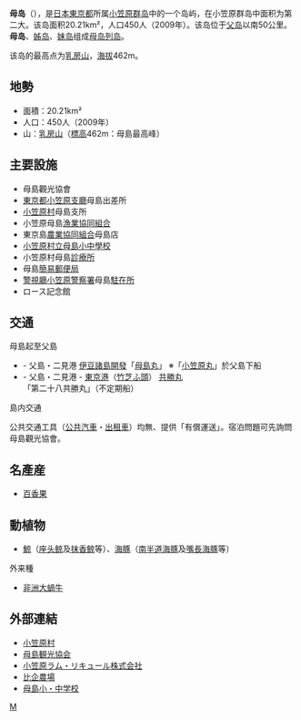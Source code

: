 {{Infobox islands
| 岛名 = 母島
| image name = Hahajima-retto.png
| image caption = 母島周邊地圖
| image size = 270
|coordinates =
|area km2 = 20.21
|coastline km = 
|elevation m = 462
|location = [[太平洋|太平洋]]
| country = {{Flagicon|JPN}}[[日本|日本]]
| country admin divisions title = [[日本行政区划|行政区划]]
| country admin divisions = [[东京都|东京都]][[小笠原村|小笠原村]]
| map = Japan&neighbours
| label = 母島的位置
| latd = 26 | latm = 39 | lats = 50 | latNS = N
| longd = 142 | longm = 9 | longs = 30 | longEW = E
| label_position = bottom
| map_mark = Location dot red.svg
| map_mark_width = 9
| map_width = 270
| map_alt = 母島的位置
| map_caption =母島在日本的位置
}}

'''母岛'''（{{jpn|j=母島|hg=ははじま|rm=Haha-jima}}），是[[日本|日本]][[東京都|東京都]]所属[[小笠原群岛|小笠原群岛]]中的一个岛屿，在小笠原群岛中面积为第二大。该岛面积20.21km²，人口450人（2009年）。该岛位于[[父岛|父岛]]以南50公里。'''母岛'''、[[姊岛|姊岛]]、[[妹岛|妹岛]]组成[[母岛列岛|母岛列岛]]。

该岛的最高点为[[乳房山|乳房山]]，[[海拔|海拔]]462m。

== 地勢 ==
* 面積：20.21km²
* 人口：450人（2009年）
* 山：[[乳房山|乳房山]]（[[高度|標高]]462m：母島最高峰）

== 主要設施 ==
* 母島觀光協會
* [[東京都|東京都]][[小笠原支廳|小笠原支廳]]母島出差所
* [[小笠原村|小笠原村]]母島支所
* 小笠原母島[[漁業協同組合|漁業協同組合]]
* 東京島[[農業協同組合|農業協同組合]]母島店
* [[小笠原村立母島小中學校|小笠原村立母島小中學校]]
* 小笠原村母島[[診療所|診療所]]
* 母島[[簡易郵便局|簡易郵便局]]
* [[警視廳|警視廳]][[小笠原警察署|小笠原警察署]]母島[[駐在所|駐在所]]
* ロース記念館

== 交通 ==
; 母島起至父島
* - 父島・二見港 [[伊豆諸島開發|伊豆諸島開發]]「[[母島丸|母島丸]]」 ※「[[小笠原丸|小笠原丸]]」於父島下船
* - 父島・二見港 - [[東京港|東京港]]（[[東京港#竹芝埠頭|竹芝ふ頭]]） [[共勝丸|共勝丸]]「第二十八共勝丸」（不定期船）
; 島内交通
公共交通工具（[[公共汽車|公共汽車]]・[[出租車|出租車]]）均無、提供「有償運送」。宿泊問題可先詢問母島觀光協會。

== 名產産 ==
* [[百香果|百香果]]

== 動植物 ==
* [[鯨|鯨]]（[[座头鲸|座头鲸]]及[[抹香鲸|抹香鲸]]等）、[[海豚|海豚]]（[[南半道海豚|南半道海豚]]及[[嘴長海豚|嘴長海豚]]等）
外来種
* [[非洲大蝸牛|非洲大蝸牛]]

== 外部連結 ==
{{Wikitravel}}
* [http://www.vill.ogasawara.tokyo.jp/ 小笠原村] {{Wayback|url=http://www.vill.ogasawara.tokyo.jp/ |date=20081206180034 }}
* [http://www.hahajima.com/ 母島観光協会] {{Wayback|url=http://www.hahajima.com/ |date=20210131062625 }}
* [http://www.oga-rum.com/ 小笠原ラム・リキュール株式会社] {{Wayback|url=http://www.oga-rum.com/ |date=20200922093254 }}
* [http://www.geocities.jp/hiki_nojo/ 比企農場]
* [https://web.archive.org/web/20110211213312/http://www.d2.dion.ne.jp/~haha2/ 母島小・中学校]

{{伊豆小笠原群島}}
[[Category:小笠原群島|M]]